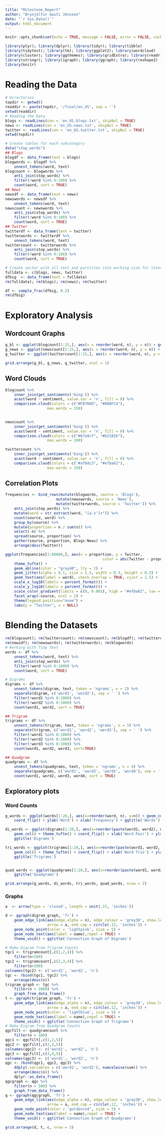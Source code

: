```yaml
---
title: "Milestone_Report"
author: "Brynjólfur Gauti Jónsson"
date: "`r Sys.Date()`"
output: html_document
---
```


```r
knitr::opts_chunk$set(echo = TRUE, message = FALSE, error = FALSE, cache = TRUE)
```

```r
library(plyr); library(dplyr); library(tidyr); library(tibble)
library(tidytext); library(tm); library(ggplot2); library(wordcloud)
library(cluster); library(ggthemes); library(gridExtra); library(readr)
library(stringr); library(igraph); library(ggraph); library(reshape2)
library(knitr)
```

# Reading the Data

```r
# Directories
topdir <- getwd()
readdir <- paste(topdir, '/final/en_US', sep = '')
setwd(readdir)
# Reading the Data
blogs <- readLines(con = 'en_US.blogs.txt', skipNul = TRUE)
news <- readLines(con = 'en_US.news.txt', skipNul = TRUE)
twitter <- readLines(con = 'en_US.twitter.txt', skipNul = TRUE)
setwd(topdir)

# Create tables for each subcategory
data("stop_words")
## Blogs
blogdf <- data_frame(text = blogs)
blogwords <- blogdf %>%
    unnest_tokens(word, text)
blogcount <- blogwords %>%
    anti_join(stop_words) %>%
    filter(!word %in% 0:100) %>%
    count(word, sort = TRUE)
## News
newsdf <- data_frame(text = news)
newswords <- newsdf %>%
    unnest_tokens(word, text)
newscount <- newswords %>%
    anti_join(stop_words) %>%
    filter(!word %in% 0:100) %>%
    count(word, sort = TRUE)
## Twitter
twitterdf <- data_frame(text = twitter)
twitterwords <- twitterdf %>%
    unnest_tokens(word, text)
twittercount <- twitterwords %>%
    anti_join(stop_words) %>%
    filter(!word %in% 0:100) %>%
    count(word, sort = TRUE)

# Create vector with all text and partition into working size for later.
fulldata <- c(blogs, news, twitter)
dfbig  <- data_frame(text = fulldata)
rm(fulldata); rm(blogs); rm(news); rm(twitter)

df <- sample_frac(dfbig, 0.2)
rm(dfbig)
```


# Exploratory Analysis



## Wordcount Graphs
```r
g_bl <- ggplot(blogcount[1:15,], aes(x = reorder(word, n), y = n)) + geom_col() + theme_tufte() + coord_flip() + xlab('') + ylab('') + ggtitle('Blogwords')
g_news <- ggplot(newscount[1:15,], aes(x = reorder(word, n), y = n)) + geom_col() + theme_tufte() + coord_flip() + xlab('') + ylab('') + ggtitle('Newswords')
g_twitter <- ggplot(twittercount[1:15,], aes(x = reorder(word, n), y = n)) + geom_col() + theme_tufte() + coord_flip() + xlab('Word') + ylab('Frequency') + ggtitle('Twitterwords')

grid.arrange(g_bl, g_news, g_twitter, ncol = 1)

```

## Word Clouds
```r
blogcount %>%
    inner_join(get_sentiments('bing')) %>%
    acast(word ~ sentiment, value.var = 'n', fill = 0) %>%
    comparison.cloud(colors = c("#F8766D", "#00BFC4"),
                   max.words = 150)
    

```

```r
newscount %>%
    inner_join(get_sentiments('bing')) %>%
    acast(word ~ sentiment, value.var = 'n', fill = 0) %>%
    comparison.cloud(colors = c("#67a9cf", "#b2182b"),
                   max.words = 100)
```


```r
twittercount %>%
    inner_join(get_sentiments('bing')) %>%
    acast(word ~ sentiment, value.var = 'n', fill = 0) %>%
    comparison.cloud(colors = c("#af8dc3", "#ef8a62"),
                   max.words = 150)
```

## Correlation Plots

```r
frequencies <- bind_rows(mutate(blogwords, source = 'Blogs'),
                       mutate(newswords, source = 'News'), 
                       mutate(twitterwords, source = 'Twitter')) %>%
    anti_join(stop_words) %>%
    mutate(word = str_extract(word, "[a-z']+")) %>%
    count(source, word) %>%
    group_by(source) %>%
    mutate(proportion = n / sum(n)) %>%
    select(-n) %>%
    spread(source, proportion) %>%
    gather(source, proportion, Blogs:News) %>%
    arrange(desc(Twitter))

ggplot(frequencies[1:60000,], aes(x = proportion, y = Twitter, 
                                            color = abs(Twitter - proportion))) +
    theme_tufte() +
    geom_abline(color = "gray40", lty = 2) +
    geom_jitter(alpha = 0.1, size = 2.5, width = 0.3, height = 0.3) +
    geom_text(aes(label = word), check_overlap = TRUE, vjust = 1.5) +
    scale_x_log10(labels = percent_format()) +
    scale_y_log10(labels = percent_format()) +
    scale_color_gradient(limits = c(0, 0.001), high = "#ef8a62", low = "#67a9cf") +
    facet_wrap(~source, ncol = 2) +
    theme(legend.position="none") +
    labs(y = "Twitter", x = NULL)


```



# Blending the Datasets

```r
rm(blogcount); rm(twittercount); rm(newscount); rm(blogdf); rm(twitterdf)
rm(newsdf); rm(newswords); rm(twitterwords); rm(blogwords)
# Working with Tidy Text
words <- df %>%
    unnest_tokens(word, text) %>%
    anti_join(stop_words) %>%
    filter(!word %in% 0:1000) %>%
    count(word, sort = TRUE)

# Digrams  
digrams <- df %>%
    unnest_tokens(digram, text, token = 'ngrams', n = 2) %>%
    separate(digram, c('word1', 'word2'), sep = ' ') %>%
    filter(!word1 %in% 0:1000) %>%
    filter(!word2 %in% 0:1000) %>%
    count(word1, word2, sort = TRUE)

## Trigram
trigrams <- df %>%
    unnest_tokens(trigram, text, token = 'ngrams', n = 3) %>% 
    separate(trigram, c('word1', 'word2', 'word3'), sep = ' ') %>%
    filter(!word1 %in% 0:1000) %>%
    filter(!word2 %in% 0:1000) %>%
    filter(!word3 %in% 0:1000) %>%
    count(word1, word2, word3, sort=TRUE)

## Quadgram
quadgrams <- df %>%
    unnest_tokens(quadgrams, text, token = 'ngrams', n = 4) %>% 
    separate(quadgrams, c('word1', 'word2', 'word3', 'word4'), sep = ' ') %>%
    count(word1, word2, word3, word4, sort = TRUE)

```

## Exploratory plots

### Word Counts
```r
g_words <- ggplot(words[1:20,], aes(x=reorder(word, n), y=n)) + geom_col() + theme_tufte() +
    coord_flip() + ylab('Word') + xlab('Frequency') + ggtitle('Words')

di_words <- ggplot(digrams[1:20,], aes(x=reorder(paste(word1, word2), n), y=n)) + 
    geom_col() + theme_tufte() + coord_flip() + xlab('Word Pair') + ylab('Frequency') +
    ggtitle('Digrams')

tri_words <- ggplot(trigrams[1:20,], aes(x=reorder(paste(word1, word2, word3), n), y=n)) +
    geom_col() + theme_tufte() + coord_flip() + xlab('Word Trio') + ylab('Frequency') + 
    ggtitle('Trigrams')


quad_words <- ggplot(quadgrams[1:20,], aes(x=reorder(paste(word1, word2, word3, word4), n), y=n)) + geom_col() + theme_tufte() + coord_flip() + ylab('Word') + xlab('Frequency') +
    ggtitle('Quadgrams')

grid.arrange(g_words, di_words, tri_words, quad_words, nrow = 2)
```

### Graphs

```r
a  <- arrow(type = 'closed', length = unit(.15, 'inches'))

d <- ggraph(digram_graph, 'fr') +
    geom_edge_link(aes(edge_alpha = n), edge_colour = 'grey30', show.legend = FALSE,
                   arrow = a, end_cap = circle(.12, 'inches')) + 
    geom_node_point(color = 'lightpink', size = 5) +
    geom_node_text(aes(label = name),repel = TRUE) +
    theme_void() + ggtitle('Connection Graph of Digrams')

# Make Digram from Trigram Counts
tgc1 <- trigramcount[,c(1,2,4)] %>%
    filter(n>100)
tgc2 <- trigramcount[,c(2,3,4)] %>%
    filter(n>100)
colnames(tgc2) <- c('word1', 'word2', 'n')
tgc <- rbind(tgc1, tgc2) %>%
    arrange(desc(n))
trigram_graph <- tgc %>%
    filter(n > 1000) %>%
    graph_from_data_frame()
t <- ggraph(trigram_graph, 'fr') +
    geom_edge_link(aes(edge_alpha = n), edge_colour = 'grey30', show.legend = FALSE,
                   arrow = a, end_cap = circle(.12, 'inches')) + 
    geom_node_point(color = 'lightblue', size = 5) +
    geom_node_text(aes(label = name),repel = TRUE) +
    theme_void() + ggtitle('Connection Graph of Trigrams')
# Make Digram from Quadgram Counts
qgcfilt <- quadgramcount %>%
    filter(n > 100)
qgc1 <- qgcfilt[,c(1,2,5)]
qgc2 <- qgcfilt[,c(2,3,5)]
colnames(qgc2) <- c('word1', 'word2', 'n')
qgc3 <- qgcfilt[,c(3,4,5)]
colnames(qgc3) <- c('word1', 'word2', 'n')
qgc <- rbind(qgc1, qgc2, qgc3) %>%
    ddply(.variables = c('word1', 'word2'), numcolwise(sum)) %>%
    arrange(desc(n)) %>%
    dplyr::as_data_frame()
qgcgraph <- qgc %>%
    filter(n > 500) %>%
    graph_from_data_frame()
q <- ggraph(qgcgraph, 'fr') +
    geom_edge_link(aes(edge_alpha = n), edge_colour = 'grey30', show.legend = FALSE,
                   arrow = a, end_cap = circle(.12, 'inches')) + 
    geom_node_point(color = 'goldenrod', size = 5) +
    geom_node_text(aes(label = name),repel = TRUE) +
    theme_void() + ggtitle('Connection Graph of Quadgrams')

grid.arrange(d, t, c, nrow = 3)

```



